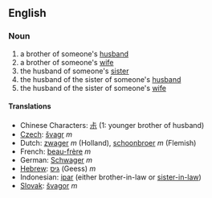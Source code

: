 ==English==
===Noun===
#a brother of someone's [[husband]]
#a brother of someone's [[wife]]
#the husband of someone's [[sister]]
#the husband of the sister of someone's [[husband]]
#the husband of the sister of someone's [[wife]]

====Translations====
*Chinese Characters: [[尗]] (1: younger brother of husband)
*[[Czech]]: [[švagr]]  ''m''
*Dutch: [[zwager]] ''m'' (Holland), [[schoonbroer]] ''m'' (Flemish)
*French: [[beau-frère]] ''m''
*German: [[Schwager]] ''m''
*[[Hebrew]]: [[גיס]] (Geess) ''m''
*Indonesian: [[ipar]] (either brother-in-law or [[sister-in-law]])
*[[Slovak]]: [[švagor]] ''m''